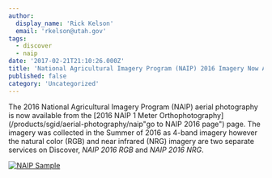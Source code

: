 ```yaml
---
author:
  display_name: 'Rick Kelson'
  email: 'rkelson@utah.gov'
tags:
  - discover
  - naip
date: '2017-02-21T21:10:26.000Z'
title: 'National Agricultural Imagery Program (NAIP) 2016 Imagery Now Available'
published: false
category: 'Uncategorized'
---
```



The 2016 National Agricultural Imagery Program (NAIP) aerial photography is now available from the [2016 NAIP 1 Meter Orthophotography](/products/sgid/aerial-photography/naip"go to NAIP 2016 page") page. The imagery was collected in the Summer of 2016 as 4-band imagery however the natural color (RGB) and near infrared (NRG) imagery are two separate services on Discover, _NAIP 2016 RGB_ and _NAIP 2016 NRG_.

[![NAIP Sample](/images/404.png 'click for map')](/images/404.png)

<Contacts subject={frontmatter.title} contactKey="imagery" />
